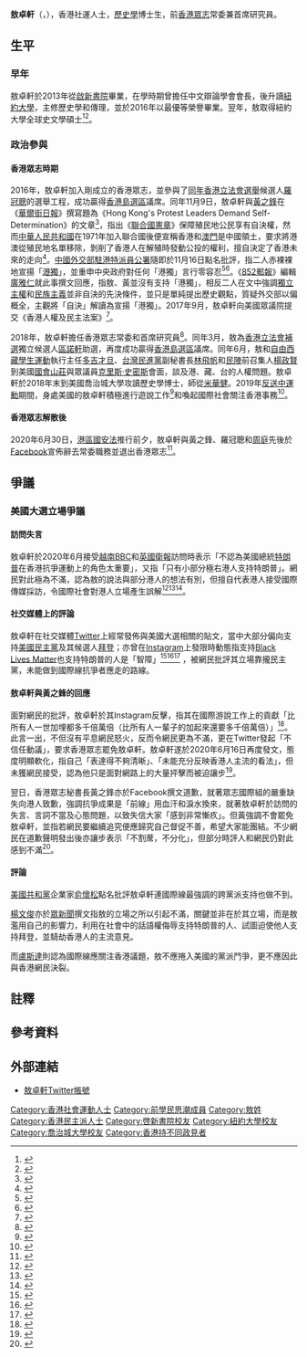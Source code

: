 {{Infobox politician
| honorific-prefix = 
| name = 敖卓軒<br>{{lang|en|Jeffrey Ngo Cheuk Hin}}
| honorific-suffix =
| image = 敖卓軒.jpg
| imagesize = 180px
| caption = 
| birth_date = {{birth date and age|1995|09|26}}
| birth_place = {{BHKG}}
| death_date =
| death_place =
| nationality = {{CNHK}}
| spouse =
| party = {{Nonp}}
| otherparty = {{DEM}}（2016－2020）
| relations = 
| children =
| alma_mater = [[啓新書院|啓新書院]]、[[紐約大學|紐約大學]]、[[喬治城大學|喬治城大學]]
| educate = [[紐約大學|紐約大學]]文學士 （主修歷史和傳理）<br>[[紐約大學|紐約大學]]文學碩士 （全球史）<br>[[喬治城大學|喬治城大學]]文學碩士 （歷史）<br>[[喬治城大學|喬治城大學]]哲學博士 （東中亞歷史）（修讀中）<ref name="cv">{{Cite web|url=https://www.jeffreychngo.net/curriculum-vitae|title=敖卓軒個人網站學術履歷|access-date=2021-02-03|archive-date=2021-02-10|archive-url=https://web.archive.org/web/20210210155651/https://www.jeffreychngo.net/curriculum-vitae|dead-url=no}}</ref>
| profession = 
| religion = 
| website = [https://www.jeffreychngo.net/ 敖卓軒個人網頁]
}}
'''敖卓軒'''（{{lang-en|Jeffrey Ngo Cheuk Hin}}，{{bd|1995年|9月26日||}}），香港社運人士，[[歷史學|歷史學]]博士生，前[[香港眾志|香港眾志]]常委兼首席研究員。 

== 生平 ==
=== 早年 ===
敖卓軒於2013年從[[啟新書院|啟新書院]]畢業，在學時期曾擔任中文辯論學會會長{{R|cv}}，後升讀[[紐約大學|紐約大學]]，主修歷史學和傳理，並於2016年以最優等榮譽畢業。翌年，敖取得紐約大學全球史文學碩士<ref name="profile">{{Cite web|url=https://www.jeffreychngo.net|title=敖卓軒個人網站簡介|access-date=2021-02-05|archive-date=2021-02-10|archive-url=https://web.archive.org/web/20210210042445/https://www.jeffreychngo.net/|dead-url=no}}</ref><ref>{{Cite web|url=https://cn.nytimes.com/opinion/20170504/stand-up-for-democracy-in-hong-kong/zh-hant/|title=美國應為香港民主發聲|author=黃之鋒、敖卓軒|date=2017-05-04|publisher=紐約時報中文網|access-date=2021-02-05|archive-date=2019-10-07|archive-url=https://web.archive.org/web/20191007010842/https://cn.nytimes.com/opinion/20170504/stand-up-for-democracy-in-hong-kong/zh-hant/|dead-url=no}}</ref>。

=== 政治參與 ===
==== 香港眾志時期 ====
2016年，敖卓軒加入剛成立的香港眾志，並參與了[[2016年香港立法會選舉|同年香港立法會選舉]]候選人[[羅冠聰|羅冠聰]]的選舉工程，成功贏得[[香港島選區|香港島選區]]議席{{R|profile}}。同年11月9日，敖卓軒與[[黃之鋒|黃之鋒]]在《[[華爾街日報|華爾街日報]]》撰寫題為《Hong Kong's Protest Leaders Demand Self-Determination》{{notetag|name="譯名|中文標題為《給香港人自主權》}}的文章<ref>{{Cite web|url=https://www.wsj.com/amp/articles/hong-kongs-protest-leaders-demand-self-determination-1478721911|title=Hong Kong's Protest Leaders Demand Self-Determination|date=2016-11-09|publisher=華爾街日報|author=敖卓軒（Jeffrey Ngo）、黃之鋒（Joshua Wong）|access-date=2021-02-05|archive-date=2021-02-09|archive-url=https://web.archive.org/web/20210209162742/https://www.wsj.com/amp/articles/hong-kongs-protest-leaders-demand-self-determination-1478721911|dead-url=no}}</ref>，指出《[[聯合國憲章|聯合國憲章]]》保障殖民地公民享有自決權，然而[[中華人民共和國|中華人民共和國]]在1971年加入聯合國後便宣稱香港和[[澳門|澳門]]是中國領土，要求將港澳從殖民地名單移除，剝削了香港人在解殖時發動公投的權利，擅自決定了香港未來的走向<ref name="post852">{{Cite web|url=https://www.post852.com/189246/【嚴打「港獨」】外交部筆戰涉曲解「自決」之義/|title=【嚴打「港獨」】外交部筆戰涉曲解「自決」之義|date=2016-11-17|publisher=852郵報|access-date=2021-02-05|archive-date=2016-12-10|archive-url=https://web.archive.org/web/20161210073743/http://www.post852.com/189246/%E3%80%90%E5%9A%B4%E6%89%93%E3%80%8C%E6%B8%AF%E7%8D%A8%E3%80%8D%E3%80%91%E5%A4%96%E4%BA%A4%E9%83%A8%E7%AD%86%E6%88%B0%E6%B6%89%E6%9B%B2%E8%A7%A3%E3%80%8C%E8%87%AA%E6%B1%BA%E3%80%8D%E4%B9%8B%E7%BE%A9/|dead-url=no}}</ref>。[[中國外交部駐港特派員公署|中國外交部駐港特派員公署]]隨即於11月16日點名批評，指二人赤裸裸地宣揚「[[港獨|港獨]]」，並重申中央政府對任何「港獨」言行零容忍<ref>{{Cite web|url=https://theinitium.com/article/20161119-international-JoshuaWongUS/|title=黃之鋒在美國見了誰？|date=2016-11-19|author=馮兆音|publisher=端傳媒|access-date=2021-02-05|archive-date=2020-11-21|archive-url=https://web.archive.org/web/20201121212738/https://theinitium.com/article/20161119-international-JoshuaWongUS/|dead-url=no}}</ref><ref>{{Cite web|url=https://m.mingpao.com/ins/港聞/article/20161117/s00001/1479366049765/《華爾街日報》刊黃之鋒「自決論」-外交部駐港公署去信批宣揚港獨|title=《華爾街日報》刊黃之鋒「自決論」 外交部駐港公署去信批宣揚港獨|date=2016-11-17|publisher=明報|access-date=2021-02-05}}</ref>。《[[852郵報|852郵報]]》編輯[[廣雅仁|廣雅仁]]就此事撰文回應，指敖、黃並沒有支持「港獨」，相反二人在文中強調[[主權|獨立主權]]和[[民族主義|民族主義]]並非自決的先決條件，並只是單純提出歷史觀點，質疑外交部以偏概全，主觀將「自決」解讀為宣揚「港獨」{{R|post852}}。2017年9月，敖卓軒向美國眾議院提交《香港人權及民主法案》<ref name="wenweipo">{{Cite web|url=http://paper.wenweipo.com/2018/06/14/WA1806140001.htm|title=敖卓軒聯「獨」乞美 當外力棋子圖亂港|date=2018-06-14|publisher=文匯報|access-date=2021-02-04}}</ref>。

2018年，敖卓軒擔任香港眾志常委和首席研究員<ref>{{Cite web|url=https://www.demosisto.hk/article/details/263%3Ffb_comment_id%3D2056892627716815_2811166682289402&ved=2ahUKEwjky6iVpNDuAhWDAYgKHWxiA684ChAWMAF6BAgJEAE&usg=AOvVaw219pouRDi69-AUljSYxMtf|title=香港眾志第三屆常委會|publisher=香港眾志|deadurl=yes}}</ref>。同年3月，敖為[[2018年3月香港立法會補選|香港立法會補選]]獨立候選人[[區諾軒|區諾軒]]助選，再度成功贏得[[香港島選區|香港島選區]]議席{{R|profile}}。同年6月，敖和[[自由西藏學生運動|自由西藏學生運動]]執行主任[[多吉才旦|多吉才旦]]、[[台灣|台灣]][[民進黨|民進黨]]副秘書長[[林飛帆|林飛帆]]和[[民陣|民陣]]前召集人[[楊政賢|楊政賢]]到美國[[國會山莊|國會山莊]]與眾議員[[克里斯·史密斯|克里斯·史密斯]]會面，談及港、藏、台的人權問題{{R|wenweipo}}。敖卓軒於2018年末到美國喬治城大學攻讀歷史學博士，師從[[米華健|米華健]]{{R|cv}}。2019年[[反送中運動|反送中運動]]期間，身處美國的敖卓軒積極進行遊說工作<ref>{{Cite web|url=http://paper.wenweipo.com/2020/06/01/HK2006010019.htm|title=【特稿】怕犯法謀變陣 「外判」游說工作|date=2020-06-01|publisher=文匯報|access-date=2021-02-04}}</ref>和喚起國際社會關注香港事務<ref>{{Cite web|url=https://berlinerbericht.de/2019/09/23/5537/|title=將港人聲音帶到華盛頓，黃之鋒等在國會及白宮前快閃|date=2019-09-23|publisher=柏林研報|access-date=2021-02-05|archive-date=2020-01-02|archive-url=https://web.archive.org/web/20200102200253/https://berlinerbericht.de/2019/09/23/5537/|dead-url=no}}</ref>。

==== 香港眾志解散後 ====
2020年6月30日，[[港區國安法|港區國安法]]推行前夕，敖卓軒與黃之鋒、羅冠聰和[[周庭|周庭]]先後於[[Facebook|Facebook]]宣佈辭去常委職務並退出香港眾志<ref>{{Cite web|url=https://news.now.com/mobile/local/player?newsId=396203|title=【特稿】怕犯法謀變陣 「外判」游說工作|date=2020-06-30|publisher=Now新聞|access-date=2021-02-05}}</ref>。 

== 爭議 ==
=== 美國大選立場爭議 ===
==== 訪問失言 ====
敖卓軒於2020年6月接受[[越南|越南]][[BBC|BBC]]和[[英國|英國]][[衛報|衛報]]訪問時表示「不認為美國總統[[唐納·川普|特朗普]]在香港抗爭運動上的角色太重要」，又指「只有小部分極右港人支持特朗普」。網民對此極為不滿，認為敖的說法與部分港人的想法有別，但擅自代表港人接受國際傳媒採訪，令國際社會對港人立場產生誤解<ref>{{Cite web|url=https://m.mingpao.com/pns/港聞/article/20200618/s00002/1592418876544/【emily】敖卓軒外媒受訪被批失言-之鋒同連登仔道歉拒割席|title=敖卓軒外媒受訪被批失言 之鋒同連登仔道歉拒割席|date=2020-06-18|publisher=明報|access-date=2021-02-05}}</ref><ref name="standnews">{{Cite web|url=https://www.thestandnews.com/politics/各位連登網民-對不起/|title=各位連登網民 對不起|date=2020-06-17|author=黃之鋒|publisher=立場新聞|access-date=2021-02-05|archive-date=2020-09-29|archive-url=https://web.archive.org/web/20200929054331/https://www.thestandnews.com/politics/%E5%90%84%E4%BD%8D%E9%80%A3%E7%99%BB%E7%B6%B2%E6%B0%91-%E5%B0%8D%E4%B8%8D%E8%B5%B7/|dead-url=no}}</ref><ref name="hk01">{{Cite web|url=https://www.hk01.com/政情/487060/敖卓軒受外媒訪問言論惹網民不滿-黃之鋒fb致歉-不會清理門戶|title=敖卓軒受外媒訪問言論惹網民不滿 黃之鋒fb致歉 不會清理門戶|date=2020-06-17|publisher=HK01|access-date=2021-02-05|archive-date=2020-08-04|archive-url=https://web.archive.org/web/20200804204713/https://www.hk01.com/%E6%94%BF%E6%83%85/487060/%E6%95%96%E5%8D%93%E8%BB%92%E5%8F%97%E5%A4%96%E5%AA%92%E8%A8%AA%E5%95%8F%E8%A8%80%E8%AB%96%E6%83%B9%E7%B6%B2%E6%B0%91%E4%B8%8D%E6%BB%BF-%E9%BB%83%E4%B9%8B%E9%8B%92fb%E8%87%B4%E6%AD%89-%E4%B8%8D%E6%9C%83%E6%B8%85%E7%90%86%E9%96%80%E6%88%B6|dead-url=no}}</ref>。

==== 社交媒體上的評論 ====
敖卓軒在社交媒體[[Twitter|Twitter]]上經常發佈與美國大選相關的貼文，當中大部分偏向支持[[美國民主黨|美國民主黨]]及其候選人[[喬·拜登|拜登]]；亦曾在[[Instagram|Instagram]]上發限時動態指支持[[Black_Lives_Matter|Black Lives Matter]]也支持特朗普的人是「智障」<ref name="ymc">{{Cite web|url=https://yeungmanchun.medium.com/敖卓軒支持拜登為何會犯眾憎-2f9210e92c6b|title=敖卓軒支持拜登為何會犯眾憎|date=2020-10-16|author=楊文俊|publisher=誌|access-date=2021-02-05}}</ref><ref name="hkc">{{Cite web|url=https://www.hkcnews.com/article/34839/敖卓軒-特朗普-拜登-34893/敖卓軒支持拜登為何會犯眾憎？|title=敖卓軒支持拜登為何會犯眾憎？|date=2020-10-20|author=楊文俊|publisher=眾新聞|access-date=2021-02-04|archive-date=2020-12-05|archive-url=https://web.archive.org/web/20201205000031/https://www.hkcnews.com/article/34839/%E6%95%96%E5%8D%93%E8%BB%92-%E7%89%B9%E6%9C%97%E6%99%AE-%E6%8B%9C%E7%99%BB-34893/%E6%95%96%E5%8D%93%E8%BB%92%E6%94%AF%E6%8C%81%E6%8B%9C%E7%99%BB%E7%82%BA%E4%BD%95%E6%9C%83%E7%8A%AF%E7%9C%BE%E6%86%8E%EF%BC%9F|dead-url=no}}</ref><ref name="lewisloud">{{Cite web|url=https://www.thestandnews.com/politics/國際線恩怨情仇/|title=國際線恩怨情仇|author=盧斯達|publisher=立場新聞|date=2020-06-17|access-date=2021-02-05|archive-date=2020-11-01|archive-url=https://web.archive.org/web/20201101022006/https://www.thestandnews.com/politics/%E5%9C%8B%E9%9A%9B%E7%B7%9A%E6%81%A9%E6%80%A8%E6%83%85%E4%BB%87/|dead-url=no}}</ref>
，被網民批評其立場靠攏民主黨，未能做到國際線抗爭者應走的{{link-en|跨黨派支持|Bipartisanship}}路線{{R|ymc}}{{R|hkc}}。

==== 敖卓軒與黃之鋒的回應 ====
面對網民的批評，敖卓軒於其Instagram反擊，指其在國際游說工作上的貢獻「比所有人一世加埋都多千倍萬倍（比所有人一輩子的加起來還要多千倍萬倍）」<ref name="cna">{{Cite web|url=http://www.hkcna.hk/content/2020/0618/833130.shtml|title=因貶低特朗普，“港獨”分子敖卓軒遭“連登仔”圍攻|date=2020-06-18|publisher=香港新聞網|access-date=2021-02-05|archive-date=2020-06-18|archive-url=https://web.archive.org/web/20200618121135/http://www.hkcna.hk/content/2020/0618/833130.shtml|dead-url=no}}</ref>。此言一出，不但沒有平息網民怒火，反而令網民更為不滿，更在Twitter發起「不信任動議」，要求香港眾志罷免敖卓軒{{R|hk01}}。敖卓軒遂於2020年6月16日再度發文，態度明顯軟化，指自己「表達得不夠清晰」、「未能充分反映香港人主流的看法」{{R|cna}}，但未獲網民接受，認為他只是面對網路上的大量抨擊而被迫讓步{{R|hk01}}<ref name="initium">{{Cite web|url=https://theinitium.com/article/20200619-internet-observation-international-lobby-trump/|title=Trump or no Trump？香港示威者及遊說團體如何看美國示威和特朗普？|publisher=端傳媒|date=2020-06-19|author=余美霞|access-date=2021-02-05|archive-date=2020-11-09|archive-url=https://web.archive.org/web/20201109035301/https://theinitium.com/article/20200619-internet-observation-international-lobby-trump/|dead-url=no}}</ref>。 

翌日，香港眾志秘書長黃之鋒亦於Facebook撰文道歉，就著眾志國際組的嚴重缺失向港人致歉，強調抗爭成果是「前線」用血汗和淚水換來，就著敖卓軒於訪問的失言、言詞不當及心態問題，以致失信大家「感到非常慚疚」。但黃強調不會罷免敖卓軒，並指若網民要繼續追究便應歸究自己督促不善，希望大家能團結{{R|standnews}}{{R|hk01}}。不少網民在道歉聲明發出後亦讓步表示「不割蓆，不分化」{{R|initium}}，但部分時評人和網民仍對此感到不滿<ref>{{Cite web|url=https://m.tkww.hk/s/202006/20/AP5eed926ee4b04d127e9bd707.html|title=「河童」死攬敖卓軒 網民嬲爆唔收貨|date=2020-06-20|publisher=文匯報|access-date=2021-02-05}}</ref>。

==== 評論 ====
[[美國共和黨|美國共和黨]]企業家[[俞懷松|俞懷松]]點名批評敖卓軒連國際線最強調的跨黨派支持也做不到{{R|hkc}}。

[[楊文俊|楊文俊]]亦於[[眾新聞|眾新聞]]撰文指敖的立場之所以引起不滿，關鍵並非在於其立場，而是敖濫用自己的影響力，利用在社會中的話語權侮辱支持特朗普的人、試圖迫使他人支持拜登，並騎劫香港人的主流意見{{R|ymc}}{{R|hkc}}。

而[[盧斯達|盧斯達]]則認為國際線應關注香港議題，敖不應捲入美國的黨派鬥爭，更不應因此與香港網民決裂{{R|lewisloud}}。

== 註釋 ==
{{notefoot}} 

== 參考資料 ==
{{RefList|2}} 

== 外部連結 ==
* [https://mobile.twitter.com/jeffreychngo 敖卓軒Twitter帳號]

[[Category:香港社會運動人士|Category:香港社會運動人士]]
[[Category:前學民思潮成員|Category:前學民思潮成員]]
[[Category:敖姓|Category:敖姓]]
[[Category:香港民主派人士|Category:香港民主派人士]]
[[Category:啓新書院校友|Category:啓新書院校友]]
[[Category:紐約大學校友|Category:紐約大學校友]]
[[Category:喬治城大學校友|Category:喬治城大學校友]]
[[Category:香港持不同政見者|Category:香港持不同政見者]]
